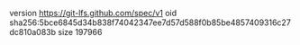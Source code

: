 version https://git-lfs.github.com/spec/v1
oid sha256:5bce6845d34b838f74042347ee7d57d588f0b85be4857409316c27dc810a083b
size 197966
